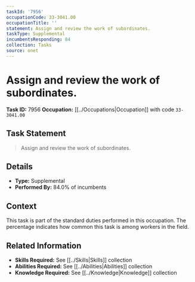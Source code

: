 ```yaml
---
taskId: '7956'
occupationCode: 33-3041.00
occupationTitle: ''
statement: Assign and review the work of subordinates.
taskType: Supplemental
incumbentsResponding: 84
collection: Tasks
source: onet
---
```

# Assign and review the work of subordinates.

**Task ID:** 7956
**Occupation:** [[../Occupations|Occupation]] with code `33-3041.00`

## Task Statement

> Assign and review the work of subordinates.

## Details

- **Type:** Supplemental
- **Performed By:** 84.0% of incumbents

## Context

This task is part of the standard duties performed in this occupation. The percentage indicates how common this task is among workers in the field.

## Related Information

- **Skills Required:** See [[../Skills|Skills]] collection
- **Abilities Required:** See [[../Abilities|Abilities]] collection
- **Knowledge Required:** See [[../Knowledge|Knowledge]] collection
